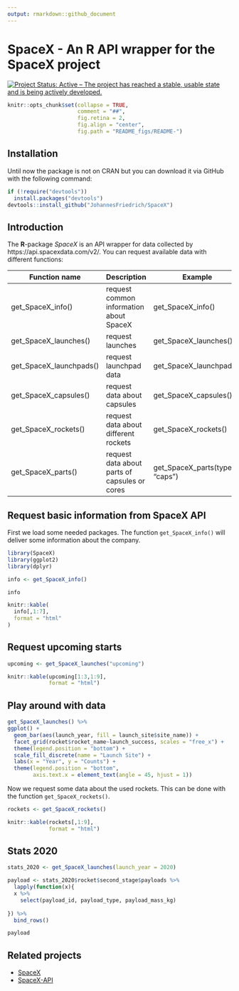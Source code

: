 ```yaml
---
output: rmarkdown::github_document
---
```


<!-- README.md is generated from README.Rmd. Please edit that file -->

# SpaceX - An R API wrapper for the SpaceX project

[![Project Status: Active – The project has reached a stable, usable state and is being actively developed.](http://www.repostatus.org/badges/latest/active.svg)](http://www.repostatus.org/#active)


```r
knitr::opts_chunk$set(collapse = TRUE,
                      comment = "##",
                      fig.retina = 2,
                      fig.align = "center",
                      fig.path = "README_figs/README-")
```

## Installation

Until now the package is not on CRAN but you can download it via GitHub with the following command:

```r
if (!require("devtools"))
  install.packages("devtools")
devtools::install_github("JohannesFriedrich/SpaceX")
```


## Introduction

The **R**-package *SpaceX* is an API wrapper for data collected by https://api.spacexdata.com/v2/. You can request available data with different functions:

Function name       | Description                                        | Example
--------------------|----------------------------------------------------| -------
get_SpaceX_info()       | request common information about SpaceX  | get_SpaceX_info()
get_SpaceX_launches()   | request launches                         | get_SpaceX_launches()
get_SpaceX_launchpads() | request launchpad data                   | get_SpaceX_launchpads()
get_SpaceX_capsules()   | request data about capsules              | get_SpaceX_capsules() 
get_SpaceX_rockets()    | request data about different rockets     | get_SpaceX_rockets()  
get_SpaceX_parts()      | request data about parts of capsules or cores  | get_SpaceX_parts(type = "caps")  

## Request basic information from SpaceX API <a id="basic_information"></a>

First we load some needed packages. The function `get_SpaceX_info()` will deliver some information about the company.

```r
library(SpaceX)
library(ggplot2)
library(dplyr)

info <- get_SpaceX_info()
```


```r
info
```

```r
knitr::kable(
  info[,1:7],
  format = "html"
)
```

## Request upcoming starts

```r
upcoming <- get_SpaceX_launches("upcoming")
```

```r
knitr::kable(upcoming[1:3,1:9],
             format = "html")
```

## Play around with data

```r
get_SpaceX_launches() %>% 
ggplot() + 
  geom_bar(aes(launch_year, fill = launch_site$site_name)) +
  facet_grid(rocket$rocket_name~launch_success, scales = "free_x") +
  theme(legend.position = "bottom") + 
  scale_fill_discrete(name = "Launch Site") +
  labs(x = "Year", y = "Counts") +
  theme(legend.position = "bottom",
        axis.text.x = element_text(angle = 45, hjust = 1))

```

Now we request some data about the used rockets. This can be done with the function `get_SpaceX_rockets()`.

```r
rockets <- get_SpaceX_rockets()
```

```r
knitr::kable(rockets[,1:9],
             format = "html")
```

## Stats 2020

```r
stats_2020 <- get_SpaceX_launches(launch_year = 2020)

payload <- stats_2020$rocket$second_stage$payloads %>% 
  lapply(function(x){
  x %>%   
    select(payload_id, payload_type, payload_mass_kg)
  
}) %>% 
  bind_rows()
```

```r
payload
```





## Related projects
* [SpaceX](http://www.spacex.com/)
* [SpaceX-API](https://github.com/r-spacex/SpaceX-API)

